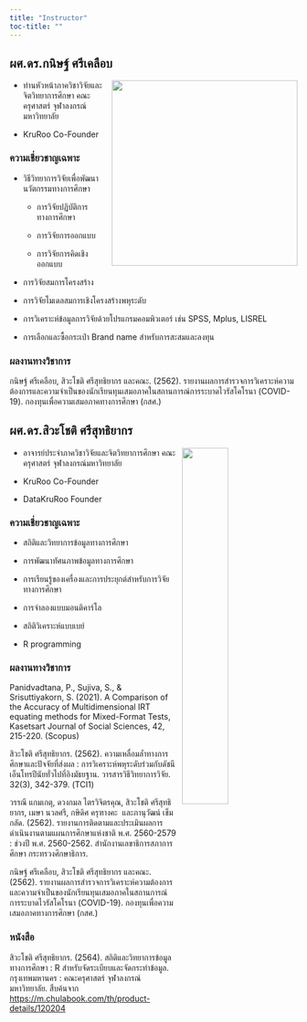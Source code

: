 ```yaml
---
title: "Instructor"
toc-title: ""
---
```


## **ผศ.ดร.กนิษฐ์ ศรีเคลือบ**

![](images/image-335195125.png){style="float:right;padding: 0 0 0 10px;" width="325"}

-   ท่านหัวหน้าภาควิชาวิจัยและจิตวิทยาการศึกษา คณะครุศาสตร์ จุฬาลงกรณ์มหาวิทยาลัย

-   KruRoo Co-Founder

### ความเชี่ยวชาญเฉพาะ

-   วิธีวิทยาการวิจัยเพื่อพัฒนานวัตกรรมทางการศึกษา

    -   การวิจัยปฏิบัติการทางการศึกษา

    -   การวิจัยการออกแบบ

    -   การวิจัยการคิดเชิงออกแบบ

-   การวิจัยสมการโครงสร้าง

-   การวิจัยโมเดลสมการเชิงโครงสร้างพหุระดับ

-   การวิเคราะห์ข้อมูลการวิจัยด้วยโปรแกรมคอมพิวเตอร์ เช่น SPSS, Mplus, LISREL

-   การเลือกและซื้อกระเป๋า Brand name สำหรับการสะสมและลงทุน

### ผลงานทางวิชาการ

กนิษฐ์ ศรีเคลือบ, สิวะโชติ ศรีสุทธิยากร และคณะ. (2562). รายงานผลการสำรวจการวิเคราะห์ความต้องการและความจำเป็นของนักเรียนทุนเสมอภาคในสถานการณ์การระบาดไวรัสโคโรนา (COVID-19). กองทุนเพื่อความเสมอภาคทางการศึกษา (กสศ.)

## **ผศ.ดร.สิวะโชติ ศรีสุทธิยากร**

![](images/image-507201822.png){style="float:right;padding: 0 0 0 10px;" width="40%"}

-   อาจารย์ประจำภาควิชาวิจัยและจิตวิทยาการศึกษา คณะครุศาสตร์ จุฬาลงกรณ์มหาวิทยาลัย

-   KruRoo Co-Founder

-   DataKruRoo Founder

### ความเชี่ยวชาญเฉพาะ

-   สถิติและวิทยาการข้อมูลทางการศึกษา

-   การพัฒนาทัศนภาพข้อมูลทางการศึกษา

-   การเรียนรู้ของเครื่องและการประยุกต์สำหรับการวิจัยทางการศึกษา

-   การจำลองแบบมอนติคาร์โล

-   สถิติวิเคราะห์แบบเบย์

-   R programming

### ผลงานทางวิชาการ

Panidvadtana, P., Sujiva, S., & Srisuttiyakorn, S. (2021). A Comparison of the Accuracy of Multidimensional IRT equating methods for Mixed-Format Tests, Kasetsart Journal of Social Sciences, 42, 215-220. (Scopus)

สิวะโชติ ศรีสุทธิยากร. (2562). ความเหลื่อมล้ำทางการศึกษาและปัจจัยที่ส่งผล : การวิเคราะห์พหุระดับร่วมกับดัชนีเอ็นโทรปีนัยทั่วไปที่อิงมัธยฐาน. วารสารวิธีวิทยาการวิจัย. 32(3), 342-379. (TCI1)

วรรณี แกมเกตุ, ดวงกมล ไตรวิจิตรคุณ, สิวะโชติ ศรีสุทธิยากร, เมษา นวลศรี, กษิดิศ ครุฑางคะ  และภานุวัฒน์ เข็มกลัด. (2562). รายงานการติดตามและประเมินผลการดำเนินงานตามแผนการศึกษาแห่งชาติ พ.ศ. 2560-2579 : ช่วงปี พ.ศ. 2560-2562. สำนักงานเลขาธิการสภาการศึกษา กระทรวงศึกษาธิการ.

กนิษฐ์ ศรีเคลือบ, สิวะโชติ ศรีสุทธิยากร และคณะ. (2562). รายงานผลการสำรวจการวิเคราะห์ความต้องการและความจำเป็นของนักเรียนทุนเสมอภาคในสถานการณ์การระบาดไวรัสโคโรนา (COVID-19). กองทุนเพื่อความเสมอภาคทางการศึกษา (กสศ.)

### หนังสือ

สิวะโชติ ศรีสุทธิยากร. (2564). สถิติและวิทยาการข้อมูลทางการศึกษา : R สำหรับจัดระเบียบและจัดกระทำข้อมูล. กรุงเทพมหานคร : คณะครุศาสตร์ จุฬาลงกรณ์มหาวิทยาลัย. สืบค้นจาก <https://m.chulabook.com/th/product-details/120204> 
